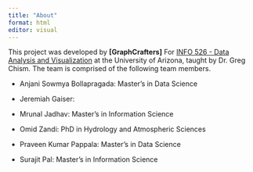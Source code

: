```yaml
---
title: "About"
format: html
editor: visual
---
```


This project was developed by **\[GraphCrafters\]** For [INFO 526 - Data Analysis and Visualization](https://datavizaz.org/) at the University of Arizona, taught by Dr. Greg Chism. The team is comprised of the following team members.

-   Anjani Sowmya Bollapragada: Master's in Data Science

-   Jeremiah Gaiser: 

-   Mrunal Jadhav: Master's in Information Science

-   Omid Zandi: PhD in Hydrology and Atmospheric Sciences

-   Praveen Kumar Pappala: Master's in Data Science

-   Surajit Pal: Master's in Information Science
